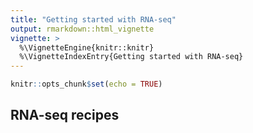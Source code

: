 ```yaml
---
title: "Getting started with RNA-seq"
output: rmarkdown::html_vignette
vignette: >
  %\VignetteEngine{knitr::knitr}
  %\VignetteIndexEntry{Getting started with RNA-seq}
---
```


```r
knitr::opts_chunk$set(echo = TRUE)
```

## RNA-seq recipes
